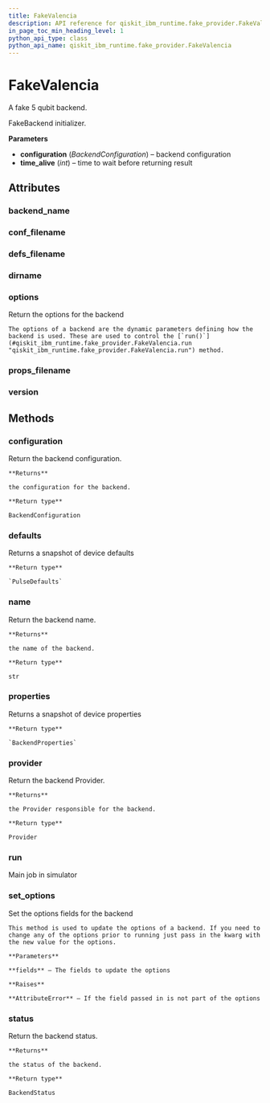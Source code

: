 ```yaml
---
title: FakeValencia
description: API reference for qiskit_ibm_runtime.fake_provider.FakeValencia
in_page_toc_min_heading_level: 1
python_api_type: class
python_api_name: qiskit_ibm_runtime.fake_provider.FakeValencia
---
```


# FakeValencia

<Class id="qiskit_ibm_runtime.fake_provider.FakeValencia" isDedicatedPage={true} github="https://github.com/Qiskit/qiskit-ibm-runtime/tree/stable/0.26/qiskit_ibm_runtime/fake_provider/backends/valencia/fake_valencia.py#L31-L38" signature="FakeValencia" modifiers="class">
  A fake 5 qubit backend.

  FakeBackend initializer.

  **Parameters**

  *   **configuration** (*BackendConfiguration*) – backend configuration
  *   **time\_alive** (*int*) – time to wait before returning result

  ## Attributes

  ### backend\_name

  <Attribute id="qiskit_ibm_runtime.fake_provider.FakeValencia.backend_name" attributeValue="'fake_valencia'" />

  ### conf\_filename

  <Attribute id="qiskit_ibm_runtime.fake_provider.FakeValencia.conf_filename" attributeValue="'conf_valencia.json'" />

  ### defs\_filename

  <Attribute id="qiskit_ibm_runtime.fake_provider.FakeValencia.defs_filename" attributeValue="'defs_valencia.json'" />

  ### dirname

  <Attribute id="qiskit_ibm_runtime.fake_provider.FakeValencia.dirname" attributeValue="'/home/runner/work/qiskit-ibm-runtime/qiskit-ibm-runtime/qiskit_ibm_runtime/fake_provider/backends/valencia'" />

  ### options

  <Attribute id="qiskit_ibm_runtime.fake_provider.FakeValencia.options">
    Return the options for the backend

    The options of a backend are the dynamic parameters defining how the backend is used. These are used to control the [`run()`](#qiskit_ibm_runtime.fake_provider.FakeValencia.run "qiskit_ibm_runtime.fake_provider.FakeValencia.run") method.
  </Attribute>

  ### props\_filename

  <Attribute id="qiskit_ibm_runtime.fake_provider.FakeValencia.props_filename" attributeValue="'props_valencia.json'" />

  ### version

  <Attribute id="qiskit_ibm_runtime.fake_provider.FakeValencia.version" attributeValue="1" />

  ## Methods

  ### configuration

  <Function id="qiskit_ibm_runtime.fake_provider.FakeValencia.configuration" signature="configuration()">
    Return the backend configuration.

    **Returns**

    the configuration for the backend.

    **Return type**

    BackendConfiguration
  </Function>

  ### defaults

  <Function id="qiskit_ibm_runtime.fake_provider.FakeValencia.defaults" github="https://github.com/Qiskit/qiskit-ibm-runtime/tree/stable/0.26/qiskit_ibm_runtime/fake_provider/fake_pulse_backend.py#L29-L33" signature="defaults()">
    Returns a snapshot of device defaults

    **Return type**

    `PulseDefaults`
  </Function>

  ### name

  <Function id="qiskit_ibm_runtime.fake_provider.FakeValencia.name" signature="name()">
    Return the backend name.

    **Returns**

    the name of the backend.

    **Return type**

    str
  </Function>

  ### properties

  <Function id="qiskit_ibm_runtime.fake_provider.FakeValencia.properties" github="https://github.com/Qiskit/qiskit-ibm-runtime/tree/stable/0.26/qiskit_ibm_runtime/fake_provider/fake_qasm_backend.py#L43-L47" signature="properties()">
    Returns a snapshot of device properties

    **Return type**

    `BackendProperties`
  </Function>

  ### provider

  <Function id="qiskit_ibm_runtime.fake_provider.FakeValencia.provider" signature="provider()">
    Return the backend Provider.

    **Returns**

    the Provider responsible for the backend.

    **Return type**

    Provider
  </Function>

  ### run

  <Function id="qiskit_ibm_runtime.fake_provider.FakeValencia.run" github="https://github.com/Qiskit/qiskit-ibm-runtime/tree/stable/0.26/qiskit_ibm_runtime/fake_provider/fake_backend.py#L744-L775" signature="run(run_input, **kwargs)">
    Main job in simulator
  </Function>

  ### set\_options

  <Function id="qiskit_ibm_runtime.fake_provider.FakeValencia.set_options" signature="set_options(**fields)">
    Set the options fields for the backend

    This method is used to update the options of a backend. If you need to change any of the options prior to running just pass in the kwarg with the new value for the options.

    **Parameters**

    **fields** – The fields to update the options

    **Raises**

    **AttributeError** – If the field passed in is not part of the options
  </Function>

  ### status

  <Function id="qiskit_ibm_runtime.fake_provider.FakeValencia.status" signature="status()">
    Return the backend status.

    **Returns**

    the status of the backend.

    **Return type**

    BackendStatus
  </Function>
</Class>

